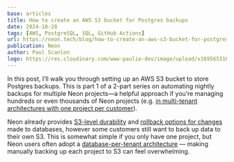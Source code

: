 ```yaml
---
base: articles
title: How to create an AWS S3 bucket for Postgres backups
date: 2024-10-28
tags: [AWS, PostgreSQL, SQL, GitHub Actions]
url: https://neon.tech/blog/how-to-create-an-aws-s3-bucket-for-postgres-backups
publication: Neon
author: Paul Scanlon
logo: https://res.cloudinary.com/www-paulie-dev/image/upload/v1695653167/paulie.dev/Logos/neon-logo_ymrzrs.png
---
```


In this post, I’ll walk you through setting up an AWS S3 bucket to store Postgres backups. This is part 1 of a 2-part series on automating nightly backups for multiple Neon projects—a helpful approach if you’re managing hundreds or even thousands of Neon projects (e.g. [in multi-tenant architectures with one project per customer](https://neon.tech/blog/how-retool-uses-retool-and-the-neon-api-to-manage-300k-postgres-databases)).

Neon already provides [S3-level durability](https://neon.tech/blog/our-approach-to-high-availability) and [rollback options for changes](https://neon.tech/docs/guides/branch-restore) made to databases, however some customers still want to back up data to their own S3. This is somewhat simple if you only have one project, but Neon users often adopt a [database-per-tenant architecture](https://neon.tech/use-cases/database-per-tenant) — making manually backing up each project to S3 can feel overwhelming.
